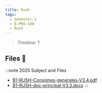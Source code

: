 ```yaml
---
title: Rush
tags:
  - Semester-1
  - B-PRO-100
  - Rush
---
```

> Timeline: ?


## Files 📂

:::note 2025 Subject and Files
- [B1-RUSH-Consignes-generales-V3.4.pdf](https://github.com/Studio-17/Epitech-Subjects/raw/main/Semester-1/B-PRO-100/Rush/B1-RUSH-Consignes-generales-V3.4.pdf)
- [B1-RUSH-doc-principal-V3.3.docx](https://github.com/Studio-17/Epitech-Subjects/raw/main/Semester-1/B-PRO-100/Rush/B1-RUSH-doc-principal-V3.3.docx)
:::

